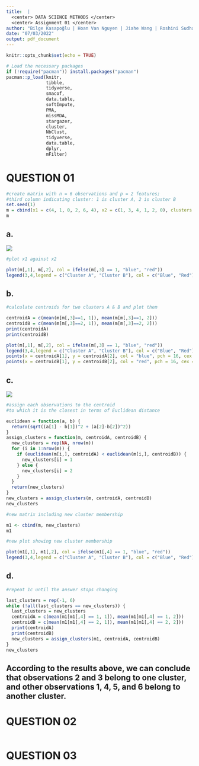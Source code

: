 ```yaml
---
title:  |
  <center> DATA SCIENCE METHODS </center>
  <center> Assignment 01 </center>
author: "Bilge Kasapoğlu | Hoan Van Nguyen | Jiahe Wang | Roshini Sudhaharan"
date: "07/03/2022"
output: pdf_document
---
```


```r
knitr::opts_chunk$set(echo = TRUE)
```

```r
# Load the necessary packages
if (!require("pacman")) install.packages("pacman")
pacman::p_load(knitr,
               tibble,
               tidyverse,
               smacof,
               data.table,
               softImpute,
               PMA,
               missMDA,
               stargazer,
               cluster,
               NbClust,
               tidyverse,
               data.table,
               dplyr,
               mFilter)
```

# QUESTION 01
```r
#create matrix with n = 6 observations and p = 2 features; 
#third column indicating cluster: 1 is cluster A, 2 is cluster B
set.seed(1)
m = cbind(x1 = c(4, 1, 0, 2, 6, 4), x2 = c(1, 3, 4, 1, 2, 0), clusters = c(2,1,1,2,1,2))
m
```

## a.
![](https://user-images.githubusercontent.com/90349323/157056103-aea2b5b1-c12e-4d81-8854-fc05f585de7d.jpeg)
```r
#plot x1 against x2

plot(m[,1], m[,2], col = ifelse(m[,3] == 1, "blue", "red"))
legend(3,4,legend = c("Cluster A", "Cluster B"), col = c("Blue", "Red"), pch = 1)
```

## b.
```r
#calculate centroids for two clusters A & B and plot them

centroidA = c(mean(m[m[,3]==1, 1]), mean(m[m[,3]==1, 2]))
centroidB = c(mean(m[m[,3]==2, 1]), mean(m[m[,3]==2, 2]))
print(centroidA)
print(centroidB)

plot(m[,1], m[,2], col = ifelse(m[,3] == 1, "blue", "red"))
legend(3,4,legend = c("Cluster A", "Cluster B"), col = c("Blue", "Red"), pch = 1)
points(x = centroidA[1], y = centroidA[2], col = "blue", pch = 16, cex = 2)
points(x = centroidB[1], y = centroidB[2], col = "red", pch = 16, cex = 2)
```

## c.
![](https://user-images.githubusercontent.com/90349323/157064576-e63814ed-be63-4978-982b-d188e3d098de.jpeg)

```r
#assign each observations to the centroid 
#to which it is the closest in terms of Euclidean distance

euclidean = function(a, b) {
  return(sqrt((a[1] - b[1])^2 + (a[2]-b[2])^2))
}
assign_clusters = function(m, centroidA, centroidB) {
  new_clusters = rep(NA, nrow(m))
  for (i in 1:nrow(m)) {
    if (euclidean(m[i,], centroidA) < euclidean(m[i,], centroidB)) {
      new_clusters[i] = 1
    } else {
      new_clusters[i] = 2
    }
  }
  return(new_clusters)
}
new_clusters = assign_clusters(m, centroidA, centroidB)
new_clusters
```

```r
#new matrix including new cluster membership

m1 <- cbind(m, new_clusters)
m1
```

```r
#new plot showing new cluster membership

plot(m1[,1], m1[,2], col = ifelse(m1[,4] == 1, "blue", "red"))
legend(3,4,legend = c("Cluster A", "Cluster B"), col = c("Blue", "Red"), pch = 1)
```

## d.
```r
#repeat 1c until the answer stops changing

last_clusters = rep(-1, 6)
while (!all(last_clusters == new_clusters)) {
  last_clusters = new_clusters
  centroidA = c(mean(m1[m1[,4] == 1, 1]), mean(m1[m1[,4] == 1, 2]))
  centroidB = c(mean(m1[m1[,4] == 2, 1]), mean(m1[m1[,4] == 2, 2]))
  print(centroidA)
  print(centroidB)
  new_clusters = assign_clusters(m1, centroidA, centroidB)
}
new_clusters
```
## According to the results above, we can conclude that observations 2 and 3 belong to one cluster, and other observations 1, 4, 5, and 6 belong to another cluster. 

# QUESTION 02

```r

```

# QUESTION 03
